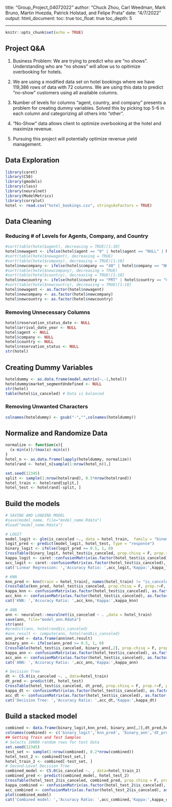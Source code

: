 title: "Group_Project_04072022"
author: "Chuck Zhou, Carl Weedman, Mark Bruno, Martin Hvezda, Patrick Holstad, and Felipe Prata"
date: "4/7/2022"
output: 
  html_document:
    toc: true
    toc_float: true
    toc_depth: 5
    
    
---

```{r setup, include=FALSE}
knitr::opts_chunk$set(echo = TRUE)
```

## Project Q&A

1. Business Problem: We are trying to predict who are "no shows". Understanding who are "no shows" will allow us to opitimize overbooking for hotels.

2. We are using a modified data set on hotel bookings where we have 119,386 rows of data with 72 columns. We are using this data to predict "no-show" customers using all available columns.

3. Number of levels for columns "agent, country, and company" presents a problem for creating dummy variables. Solved this by picking top 5-6 in each column and categorizing all others into "other".

4. "No-Show" data allows client to optimize overbooking at the hotel and maximize revenue.

5. Pursuing this project will potentially optimize revenue yield management.

## Data Exploration
```{r}
library(caret)
library(C50)
library(gmodels)
library(class)
library(neuralnet)
library(ModelMetrics)
library(corrplot)
hotel <- read.csv("hotel_bookings.csv", stringsAsFactors = TRUE)
```
## Data Cleaning
### Reducing # of Levels for Agents, Company, and Country
```{r}
#sort(table(hotel$agent), decreasing = TRUE)[1:10]
hotel$newagent <- ifelse(hotel$agent == "9" | hotel$agent == "NULL" | hotel$agent == "240" | hotel$agent == "1"| hotel$agent == "14" | hotel$agent == "7" | hotel$agent == "6",  hotel$agent, "other")
#sort(table(hotel$newagent), decreasing = TRUE)
#sort(table(hotel$company), decreasing = TRUE)[1:10]
hotel$newcompany <- ifelse(hotel$company == "40" | hotel$company == "NULL" | hotel$company == "223" ,  hotel$company, "other")
#sort(table(hotel$newcompany), decreasing = TRUE)
#sort(table(hotel$country), decreasing = TRUE)[1:10]
hotel$newcountry <- ifelse(hotel$country == "PRT" | hotel$country == "GBR" | hotel$country == "FRA" | hotel$country == "ESP" | hotel$country == "DEU",  hotel$country, "other")
#sort(table(hotel$newcountry), decreasing = TRUE)[1:10]
hotel$newagent <- as.factor(hotel$newagent)
hotel$newcompany <- as.factor(hotel$newcompany)
hotel$newcountry <- as.factor(hotel$newcountry)
```

### Removing Unnecessary Columns
```{r}
hotel$reservation_status_date <- NULL
hotel$arrival_date_year <- NULL
hotel$agent <- NULL
hotel$company <- NULL
hotel$country <- NULL
hotel$reservation_status <- NULL
str(hotel)
```
## Creating Dummy Variables
```{r}
hoteldummy <- as.data.frame(model.matrix(~.-1,hotel))
hoteldummy$market_segmentUndefined <- NULL
str(hotel)
table(hotel$is_canceled) # Data is balanced
```
### Removing Unwanted Characters
```{r}
colnames(hoteldummy) <- gsub("-","",colnames(hoteldummy))

```

## Normalize and Randomize Data
```{r}
normalize <- function(x){
  (x-min(x))/(max(x)-min(x))
}
hotel_n <- as.data.frame(lapply(hoteldummy, normalize))
hotelrand <- hotel_n[sample(1:nrow(hotel_n)),]

set.seed(12345)
split <- sample(1:nrow(hotelrand), 0.5*nrow(hotelrand))
hotel_train <- hotelrand[split,]
hotel_test <- hotelrand[-split, ]
```

## Build the models

```{r cache=TRUE, warning=FALSE}
# SAVING AND LOADING MODEL
#save(model_name, file="model_name.Rdata")
#load("model_name.Rdata")

# LOGIT
model_logit <- glm(is_canceled ~., data = hotel_train,  family = "binomial")
logit_pred <- predict(model_logit, hotel_test, type = "response")
binary_logit <- ifelse(logit_pred >= 0.5, 1, 0)
CrossTable(binary_logit, hotel_test$is_canceled, prop.chisq = F, prop.r=F, prop.t = F, dnn=c('Actuals','Prediction'))
kappa_logit <- caret::confusionMatrix(as.factor(hotel_test$is_canceled), as.factor(binary_logit), positive = "1")$overall[2]
acc_logit <- caret::confusionMatrix(as.factor(hotel_test$is_canceled), as.factor(binary_logit), positive = "1")$overall[1]
cat('Linear Regression: ','Accuracy Ratio: ',acc_logit,'Kappa:',kappa_logit)
```

```{r cache=TRUE, warning=FALSE}
# KNN
knn_pred <- knn(train = hotel_train[, names(hotel_train) != "is_canceled"], test = hotel_test[, names(hotel_test) != "is_canceled"], cl = hotel_train$is_canceled, k = 100) 
CrossTable(knn_pred, hotel_test$is_canceled, prop.chisq = F, prop.r=F, prop.t = F, dnn=c('Actuals','Prediction'))
kappa_knn <- confusionMatrix(as.factor(hotel_test$is_canceled), as.factor(knn_pred), positive = "1")$overall[2]
acc_knn <- confusionMatrix(as.factor(hotel_test$is_canceled), as.factor(knn_pred), positive = "1")$overall[1]
cat('KNN: ','Accuracy Ratio: ',acc_knn,'Kappa:',kappa_knn)
```

```{r cache=TRUE, warning=FALSE}
# ANN
ann <- neuralnet::neuralnet(is_canceled ~ . ,data = hotel_train)
save(ann, file="model_ann.Rdata")
str(ann)
#predict(ann, hotelrand$is_canceled)
#ann_result <- compute(ann, hotelrand$is_canceled)
ann_pred <- data.frame(ann$net.result)
binary_ann <- ifelse(ann_pred >= 0.5, 1, 0)
CrossTable(hotel_test$is_canceled, binary_ann[,2], prop.chisq = F, prop.r=F, prop.t = F, dnn=c('Actuals','Prediction'))
kappa_ann <- confusionMatrix(as.factor(hotel_test$is_canceled), as.factor(binary_ann[,2]), positive = "1")$overall[2]
acc_ann <- confusionMatrix(as.factor(hotel_test$is_canceled), as.factor(binary_ann[,2]), positive = "1")$overall[1]
cat('ANN: ','Accuracy Ratio: ',acc_ann,'Kappa:',kappa_ann)
```

```{r cache=TRUE, warning=FALSE}
# Decision Tree
dt <- C5.0(is_canceled ~. , data=hotel_train)
dt_pred <- predict(dt, hotel_test)
CrossTable(hotel_test$is_canceled, dt_pred, prop.chisq = F, prop.r=F, prop.t = F, dnn=c('Actuals','Prediction'))
kappa_dt <- confusionMatrix(as.factor(hotel_test$is_canceled), as.factor(dt_pred), positive = "1")$overall[2]
acc_dt <- confusionMatrix(as.factor(hotel_test$is_canceled), as.factor(dt_pred), positive = "1")$overall[1]
cat('Decision Tree: ','Accuracy Ratio: ',acc_dt,'Kappa:',kappa_dt)
```
## Build a stacked model


```{r warning= FALSE}
combined <- data.frame(binary_logit,knn_pred, binary_ann[,2],dt_pred,hotelrand$is_canceled)
colnames(combined) <- c('binary_logit','knn_pred', 'binary_ann','dt_pred','is_canceled')
## Getting Train and Test Samples
# Selects 10000 random rows for test data
set.seed(12345)
test_set <- sample(1:nrow(combined), 0.2*nrow(combined))
hotel_test_2 <- combined[test_set,]
hotel_train_2 <- combined[-test_set, ]
# Second-Level Decision Tree
combined_model <- C5.0(is_canceled ~. , data=hotel_train_2)
combined_pred <- predict(combined_model, hotel_test_2)
CrossTable(hotel_test_2$is_canceled, combined_pred, prop.chisq = F, prop.r=F, prop.t = F, dnn=c('Actuals','Prediction'))
kappa_combined <- confusionMatrix(as.factor(hotel_test_2$is_canceled), as.factor(combined_pred), positive = "1")$overall[2]
acc_combined <- confusionMatrix(as.factor(hotel_test_2$is_canceled), as.factor(combined_pred), positive = "1")$overall[1]
plot(combined_model)
cat('Combined model: ','Accuracy Ratio: ',acc_combined,'Kappa:',kappa_combined)
```